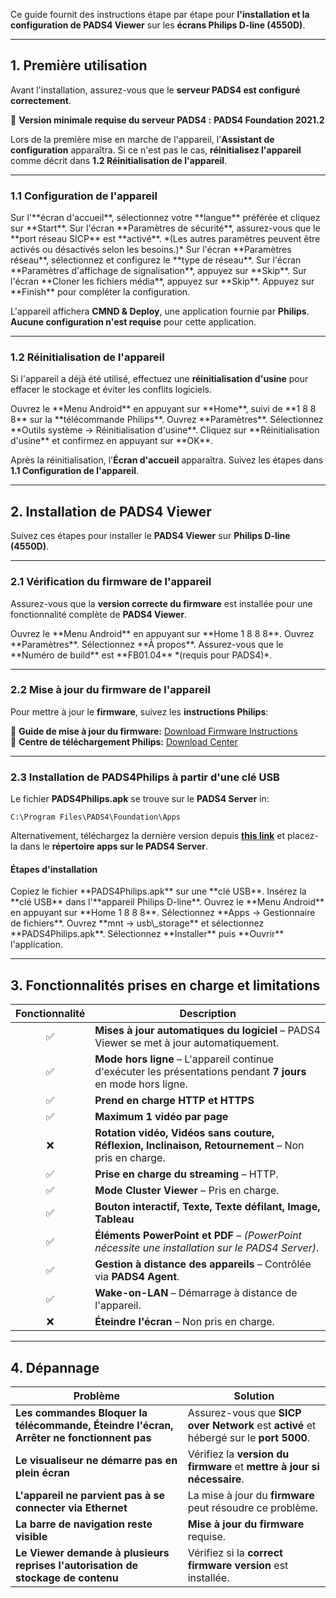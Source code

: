 Ce guide fournit des instructions étape par étape pour **l'installation et la configuration de PADS4 Viewer** sur les **écrans Philips D-line (4550D)**.

***

## **1. Première utilisation**

Avant l'installation, assurez-vous que le **serveur PADS4 est configuré correctement**.

📌 **Version minimale requise du serveur PADS4 :** **PADS4 Foundation 2021.2**

Lors de la première mise en marche de l'appareil, l'**Assistant de configuration** apparaîtra. Si ce n'est pas le cas, **réinitialisez l'appareil** comme décrit dans **1.2 Réinitialisation de l'appareil**.

***

### **1.1 Configuration de l'appareil**

<Steps>
  <Step title="Première étape">
    Sur l'**écran d'accueil**, sélectionnez votre **langue** préférée et cliquez sur **Start**.
  </Step>

  <Step title="Deuxième étape">
    Sur l'écran **Paramètres de sécurité**, assurez-vous que le **port réseau SICP** est **activé**. *(Les autres paramètres peuvent être activés ou désactivés selon les besoins.)*
  </Step>

  <Step title="Troisième étape">
    Sur l'écran **Paramètres réseau**, sélectionnez et configurez le **type de réseau**.
  </Step>

  <Step title="Quatrième étape">
    Sur l'écran **Paramètres d'affichage de signalisation**, appuyez sur **Skip**.
  </Step>

  <Step title="Cinquième étape">
    Sur l'écran **Cloner les fichiers média**, appuyez sur **Skip**.
  </Step>

  <Step title="Sixième étape">
    Appuyez sur **Finish** pour compléter la configuration.
  </Step>
</Steps>

L'appareil affichera **CMND & Deploy**, une application fournie par **Philips**. **Aucune configuration n'est requise** pour cette application.

***

### **1.2 Réinitialisation de l'appareil**

Si l'appareil a déjà été utilisé, effectuez une **réinitialisation d'usine** pour effacer le stockage et éviter les conflits logiciels.

<Steps>
  <Step title="Première étape">
    Ouvrez le **Menu Android** en appuyant sur **Home**, suivi de **1 8 8 8** sur la **télécommande Philips**.
  </Step>

  <Step title="Deuxième étape">
    Ouvrez **Paramètres**.
  </Step>

  <Step title="Troisième étape">
    Sélectionnez **Outils système → Réinitialisation d'usine**.
  </Step>

  <Step title="Quatrième étape">
    Cliquez sur **Réinitialisation d'usine** et confirmez en appuyant sur **OK**.
  </Step>
</Steps>

Après la réinitialisation, l'**Écran d'accueil** apparaîtra. Suivez les étapes dans **1.1 Configuration de l'appareil**.

***

## **2. Installation de PADS4 Viewer**

Suivez ces étapes pour installer le **PADS4 Viewer** sur **Philips D-line (4550D)**.

***

### **2.1 Vérification du firmware de l'appareil**

Assurez-vous que la **version correcte du firmware** est installée pour une fonctionnalité complète de **PADS4 Viewer**.

<Steps>
  <Step title="Première étape">
    Ouvrez le **Menu Android** en appuyant sur **Home 1 8 8 8**.
  </Step>

  <Step title="Deuxième étape">
    Ouvrez **Paramètres**.
  </Step>

  <Step title="Troisième étape">
    Sélectionnez **À propos**.
  </Step>

  <Step title="Quatrième étape">
    Assurez-vous que le **Numéro de build** est **FB01.04** *(requis pour PADS4)*.
  </Step>
</Steps>

***

### **2.2 Mise à jour du firmware de l'appareil**

Pour mettre à jour le **firmware**, suivez les **instructions Philips**:

📌 **Guide de mise à jour du firmware:** [Download Firmware Instructions](https://www.dropbox.com/s/87us1ajbr418fh2/xxBDL4550D_latestFW.pdf?dl=0)\
📌 **Centre de téléchargement Philips:** [Download Center](https://www.dropbox.com/s/fje9ge0ao8at6rq/One_Link.xlsm?dl=0)

***

### **2.3 Installation de PADS4Philips à partir d'une clé USB**

Le fichier **PADS4Philips.apk** se trouve sur le **PADS4 Server** in:

```
C:\Program Files\PADS4\Foundation\Apps
```

Alternativement, téléchargez la dernière version depuis [**this link**](http://go.pads4.com/?fwlink=1006) et placez-la dans le **répertoire apps sur le PADS4 Server**.

#### **Étapes d'installation**

<Steps>
  <Step title="Première étape">
    Copiez le fichier **PADS4Philips.apk** sur une **clé USB**.
  </Step>

  <Step title="Deuxième étape">
    Insérez la **clé USB** dans l'**appareil Philips D-line**.
  </Step>

  <Step title="Troisième étape">
    Ouvrez le **Menu Android** en appuyant sur **Home 1 8 8 8**.
  </Step>

  <Step title="Quatrième étape">
    Sélectionnez **Apps → Gestionnaire de fichiers**.
  </Step>

  <Step title="Cinquième étape">
    Ouvrez **mnt → usb\_storage** et sélectionnez **PADS4Philips.apk**.
  </Step>

  <Step title="Sixième étape">
    Sélectionnez **Installer** puis **Ouvrir** l'application.
  </Step>
</Steps>

***

## **3. Fonctionnalités prises en charge et limitations**

| Fonctionnalité | Description                                                                                                    |
| :------------: | -------------------------------------------------------------------------------------------------------------- |
|        ✅       | **Mises à jour automatiques du logiciel** – PADS4 Viewer se met à jour automatiquement.                        |
|        ✅       | **Mode hors ligne** – L'appareil continue d'exécuter les présentations pendant **7 jours** en mode hors ligne. |
|        ✅       | **Prend en charge HTTP et HTTPS**                                                                              |
|        ✅       | **Maximum 1 vidéo par page**                                                                                   |
|        ❌       | **Rotation vidéo, Vidéos sans couture, Réflexion, Inclinaison, Retournement** – Non pris en charge.            |
|        ✅       | **Prise en charge du streaming** – HTTP.                                                                       |
|        ✅       | **Mode Cluster Viewer** – Pris en charge.                                                                      |
|        ✅       | **Bouton interactif, Texte, Texte défilant, Image, Tableau**                                                   |
|        ✅       | **Éléments PowerPoint et PDF** – *(PowerPoint nécessite une installation sur le PADS4 Server)*.                |
|        ✅       | **Gestion à distance des appareils** – Contrôlée via **PADS4 Agent**.                                          |
|        ✅       | **Wake-on-LAN** – Démarrage à distance de l'appareil.                                                          |
|        ❌       | **Éteindre l'écran** – Non pris en charge.                                                                     |

***

## **4. Dépannage**

| **Problème**                                                                             | **Solution**                                                                           |
| ---------------------------------------------------------------------------------------- | -------------------------------------------------------------------------------------- |
| **Les commandes Bloquer la télécommande, Éteindre l'écran, Arrêter ne fonctionnent pas** | Assurez-vous que **SICP over Network** est **activé** et hébergé sur le **port 5000**. |
| **Le visualiseur ne démarre pas en plein écran**                                         | Vérifiez la **version du firmware** et **mettre à jour si nécessaire**.                |
| **L'appareil ne parvient pas à se connecter via Ethernet**                               | La mise à jour du **firmware** peut résoudre ce problème.                              |
| **La barre de navigation reste visible**                                                 | **Mise à jour du firmware** requise.                                                   |
| **Le Viewer demande à plusieurs reprises l'autorisation de stockage de contenu**         | Vérifiez si la **correct firmware version** est installée.                             |
